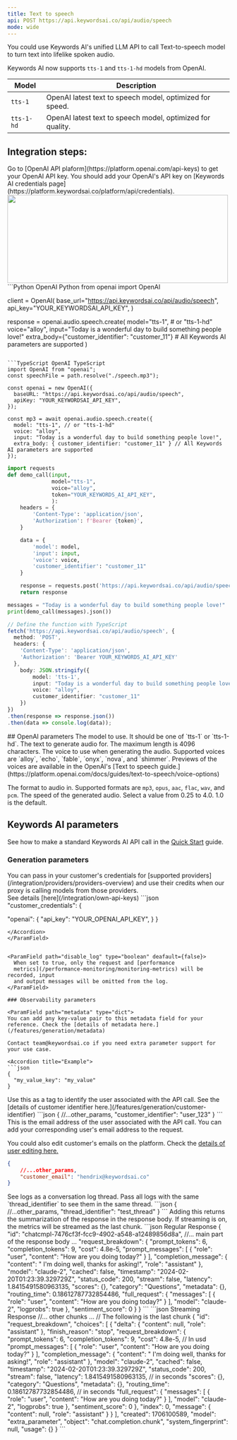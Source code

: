 ```yaml
---
title: Text to speech
api: POST https://api.keywordsai.co/api/audio/speech
mode: wide
---
```


You could use Keywords AI's unified LLM API to call Text-to-speech model to turn text into lifelike spoken audio.

Keywords AI now supports `tts-1` and `tts-1-hd` models from OpenAI.

| Model    | Description                           |
| -------- | ------------------------------------- |
|`tts-1`   | OpenAI latest text to speech model, optimized for speed.                |
|`tts-1-hd`      |OpenAI latest text to speech model, optimized for quality. |


## Integration steps:

<Steps>
<Step title="Get your OpenAI API key" >
Go to [OpenAI API plaform](https://platform.openai.com/api-keys) to get your OpenAI API key.
</Step>
<Step title="Add your credentials on Keywords AI credentials page" >
You should add your OpenAI's API key on [Keywords AI credentials page](https://platform.keywordsai.co/platform/api/credentials).
<img height="200" width="500"  src="/images/api-features/credentials.png"/>
</Step>

<Step title="Call your text-to-speech model">
<CodeGroup>
```Python OpenAI Python
from openai import OpenAI

client = OpenAI(
    base_url="https://api.keywordsai.co/api/audio/speech",
    api_key="YOUR_KEYWORDSAI_API_KEY",
)

response = openai.audio.speech.create(
    model="tts-1", # or "tts-1-hd"
    voice="alloy",
    input="Today is a wonderful day to build something people love!"
    extra_body={"customer_identifier": "customer_11"}  # All Keywords AI parameters are supported
)
```

```TypeScript OpenAI TypeScript
import OpenAI from "openai";
const speechFile = path.resolve("./speech.mp3");

const openai = new OpenAI({
  baseURL: "https://api.keywordsai.co/api/audio/speech",
  apiKey: "YOUR_KEYWORDSAI_API_KEY",
});

const mp3 = await openai.audio.speech.create({
  model: "tts-1", // or "tts-1-hd"
  voice: "alloy",
  input: "Today is a wonderful day to build something people love!",
  extra_body: { customer_identifier: "customer_11" } // All Keywords AI parameters are supported
});

```
```python Python
import requests
def demo_call(input, 
              model="tts-1",
              voice="alloy",
              token="YOUR_KEYWORDS_AI_API_KEY",
              ):
    headers = {
        'Content-Type': 'application/json',
        'Authorization': f'Bearer {token}',
    }

    data = {
        'model': model,
        'input': input,
        'voice': voice,
        'customer_identifier': "customer_11"
    }

    response = requests.post('https://api.keywordsai.co/api/audio/speech', headers=headers, json=data)
    return response

messages = "Today is a wonderful day to build something people love!"
print(demo_call(messages).json())
```
```TypeScript TypeScript
// Define the function with TypeScript
fetch('https://api.keywordsai.co/api/audio/speech', {
  method: 'POST',
  headers: {
    'Content-Type': 'application/json',
    'Authorization': 'Bearer YOUR_KEYWORDS_AI_API_KEY'
  },
    body: JSON.stringify({
        model: 'tts-1',
        input: "Today is a wonderful day to build something people love!"
        voice: "alloy",
        customer_identifier: "customer_11"
    })
})
.then(response => response.json())
.then(data => console.log(data));
```
</CodeGroup>
</Step>

</Steps>
## OpenAI parameters 
<ParamField path="model" type="string" required>
The model to use. It should be one of `tts-1` or `tts-1-hd`.
</ParamField>
<ParamField path="input" type="string" required>
The text to generate audio for. The maximum length is 4096 characters.
</ParamField>
<ParamField path="voice" type="string" required>
The voice to use when generating the audio. Supported voices are `alloy`, `echo`, `fable`, `onyx`, `nova`, and `shimmer`. Previews of the voices are available in the OpenAI's [Text to speech guide.](https://platform.openai.com/docs/guides/text-to-speech/voice-options)
</ParamField>
<ParamField path="response_format" type="string" default={"mp3"}>

The format to audio in. Supported formats are `mp3`, `opus`, `aac`, `flac`, `wav`, and `pcm`.
</ParamField>
<ParamField path="speed" type="Number" default={1}>
The speed of the generated audio. Select a value from 0.25 to 4.0. 1.0 is the default.
</ParamField>


## Keywords AI parameters
See how to make a standard Keywords AI API call in the [Quick Start](/get-started/quick-start) guide.
### Generation parameters

<ParamField path="customer_credentials" type="object">
You can pass in your customer's credentials for [supported providers](/integration/providers/providers-overview) and use their credits when our proxy is calling models from those providers. <br/>See details [here](/integration/own-api-keys)
<Accordion title="Example">
```json
"customer_credentials": {

  "openai": {
    "api_key": "YOUR_OPENAI_API_KEY",
  }
}
```
</Accordion>
</ParamField>


<ParamField path="disable_log" type="boolean" deafault={false}>
  When set to true, only the request and [performance
  metrics](/performance-monitoring/monitoring-metrics) will be recorded, input
  and output messages will be omitted from the log.
</ParamField>

### Observability parameters

<ParamField path="metadata" type="dict">
You can add any key-value pair to this metadata field for your reference. Check the [details of metadata here.](/features/generation/metadata)

Contact team@keywordsai.co if you need extra parameter support for your use case.

<Accordion title="Example">
```json
{
  "my_value_key": "my_value"
}
```
</Accordion>
</ParamField>

<ParamField path="customer_identifier" type="string">
  Use this as a tag to identify the user associated with the API call. See the [details of customer identifier here.](/features/generation/customer-identifier)
  <Accordion title="Example">
```json
{
    //...other_params,
    "customer_identifier": "user_123"
}
```
</Accordion>
</ParamField>

<ParamField path="customer_email" type="string">
  This is the email address of the user associated with the API call. You can add your corresponding user's email address to the request.
  
  You could also edit customer's emails on the platform. Check the [details of user editing here.](/features/user/user-creation)
    <Accordion title="Example">
```json
{
    //...other_params,
    "customer_email": "hendrix@keywordsai.co"
}
```
</Accordion>
</ParamField>
<ParamField path="thread_identifier" type="string">
  See logs as a conversation log thread. Pass all logs with the same `thread_identifier` to see them in the same thread.
    <Accordion title="Example">
```json
{
    //...other_params,
    "thread_identifier": "test_thread"
}
```
</Accordion>
</ParamField>

<ParamField path="request_breakdown" type="boolean" default={false}>
Adding this returns the summarization of the response in the response body. If streaming is on, the metrics will be streamed as the last chunk.

  <Accordion title="Properties">
    <CodeGroup>
```json Regular Response
{
  "id": "chatcmpl-7476cf3f-fcc9-4902-a548-a12489856d8a",
  //... main part of the response body ...
  "request_breakdown": {
    "prompt_tokens": 6,
    "completion_tokens": 9,
    "cost": 4.8e-5,
    "prompt_messages": [
      {
        "role": "user",
        "content": "How are you doing today?"
      }
    ],
    "completion_message": {
      "content": " I'm doing well, thanks for asking!",
      "role": "assistant"
    },
    "model": "claude-2",
    "cached": false,
    "timestamp": "2024-02-20T01:23:39.329729Z",
    "status_code": 200,
    "stream": false,
    "latency": 1.8415491580963135,
    "scores": {},
    "category": "Questions",
    "metadata": {},
    "routing_time": 0.18612787732854486,
    "full_request": {
      "messages": [
        {
          "role": "user",
          "content": "How are you doing today?"
        }
      ],
      "model": "claude-2",
      "logprobs": true
    },
    "sentiment_score": 0
  }
}
```
```json Streaming Response
//... other chunks ...
// The following is the last chunk
{
  "id": "request_breakdown",
  "choices": [
    {
      "delta": { "content": null, "role": "assistant" },
      "finish_reason": "stop",
      "request_breakdown": {
        "prompt_tokens": 6,
        "completion_tokens": 9,
        "cost": 4.8e-5, //  In usd
        "prompt_messages": [
          {
            "role": "user",
            "content": "How are you doing today?"
          }
        ],
        "completion_message": {
          "content": " I'm doing well, thanks for asking!",
          "role": "assistant"
        },
        "model": "claude-2",
        "cached": false,
        "timestamp": "2024-02-20T01:23:39.329729Z",
        "status_code": 200,
        "stream": false,
        "latency": 1.8415491580963135, // in seconds
        "scores": {},
        "category": "Questions",
        "metadata": {},
        "routing_time": 0.18612787732854486, // in seconds
        "full_request": {
          "messages": [
            {
              "role": "user",
              "content": "How are you doing today?"
            }
          ],
          "model": "claude-2",
          "logprobs": true
        },
        "sentiment_score": 0
      },
      "index": 0,
      "message": { "content": null, "role": "assistant" }
    }
  ],
  "created": 1706100589,
  "model": "extra_parameter",
  "object": "chat.completion.chunk",
  "system_fingerprint": null,
  "usage": {}
}
```
    </CodeGroup>
  </Accordion>
</ParamField>





<RequestExample>
</RequestExample>